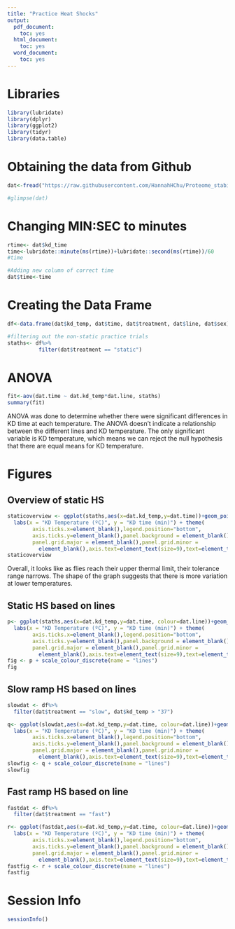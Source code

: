 ```yaml
---
title: "Practice Heat Shocks"
output:
  pdf_document:
    toc: yes
  html_document:
    toc: yes
  word_document:
    toc: yes
---
```


# Libraries
```r
library(lubridate)
library(dplyr)
library(ggplot2)
library(tidyr)
library(data.table)
```

# Obtaining the data from Github
```r
dat<-fread("https://raw.githubusercontent.com/HannahHChu/Proteome_stability_project/master/Data/2018-06-21_thermal_assays_masterdatasheet.csv")

#glimpse(dat)
```


# Changing MIN:SEC to minutes
```r
rtime<- dat$kd_time
time<-lubridate::minute(ms(rtime))+lubridate::second(ms(rtime))/60
#time

#Adding new column of correct time
dat$time<-time
```

# Creating the Data Frame
```r
df<-data.frame(dat$kd_temp, dat$time, dat$treatment, dat$line, dat$sex)

#filtering out the non-static practice trials
staths<- df%>%
          filter(dat$treatment == "static")
```

# ANOVA
```r
fit<-aov(dat.time ~ dat.kd_temp*dat.line, staths)
summary(fit)
```
ANOVA was done to determine whether there were significant differences in KD time at each temperature. The ANOVA doesn't indicate a relationship between the different lines and KD temperature. The only significant variable is KD temperature, which means we can reject the null hypothesis that there are equal means for KD temperature.

# Figures

## Overview of static HS
```r
staticoverview <- ggplot(staths,aes(x=dat.kd_temp,y=dat.time))+geom_point()+
  labs(x = "KD Temperature (ºC)", y = "KD time (min)") + theme(
        axis.ticks.x=element_blank(),legend.position="bottom",
        axis.ticks.y=element_blank(),panel.background = element_blank(),
        panel.grid.major = element_blank(),panel.grid.minor =
          element_blank(),axis.text=element_text(size=9),text=element_text(size=15))+geom_smooth(method="auto", se=F)
staticoverview 
```
Overall, it looks like as flies reach their upper thermal limit, their tolerance range narrows. The shape of the graph suggests that there is more variation at lower temperatures. 

## Static HS based on lines
```r
p<- ggplot(staths,aes(x=dat.kd_temp,y=dat.time, colour=dat.line))+geom_point()+
  labs(x = "KD Temperature (ºC)", y = "KD time (min)") + theme(
        axis.ticks.x=element_blank(),legend.position="bottom",
        axis.ticks.y=element_blank(),panel.background = element_blank(),
        panel.grid.major = element_blank(),panel.grid.minor =
          element_blank(),axis.text=element_text(size=9),text=element_text(size=15))+geom_smooth(method="auto", se=F)
fig <- p + scale_colour_discrete(name = "lines")
fig
```


## Slow ramp HS based on lines
```r
slowdat <- df%>%
  filter(dat$treatment == "slow", dat$kd_temp > "37")

q<- ggplot(slowdat,aes(x=dat.kd_temp,y=dat.time, colour=dat.line))+geom_point()+
  labs(x = "KD Temperature (ºC)", y = "KD time (min)") + theme(
        axis.ticks.x=element_blank(),legend.position="bottom",
        axis.ticks.y=element_blank(),panel.background = element_blank(),
        panel.grid.major = element_blank(),panel.grid.minor =
          element_blank(),axis.text=element_text(size=9),text=element_text(size=15))
slowfig <- q + scale_colour_discrete(name = "lines")
slowfig
```

## Fast ramp HS based on line
```r
fastdat <- df%>%
  filter(dat$treatment == "fast")

r<- ggplot(fastdat,aes(x=dat.kd_temp,y=dat.time, colour=dat.line))+geom_point()+
  labs(x = "KD Temperature (ºC)", y = "KD time (min)") + theme(
        axis.ticks.x=element_blank(),legend.position="bottom",
        axis.ticks.y=element_blank(),panel.background = element_blank(),
        panel.grid.major = element_blank(),panel.grid.minor =
          element_blank(),axis.text=element_text(size=9),text=element_text(size=15))
fastfig <- r + scale_colour_discrete(name = "lines")
fastfig 
```

# Session Info
```r
sessionInfo()
```